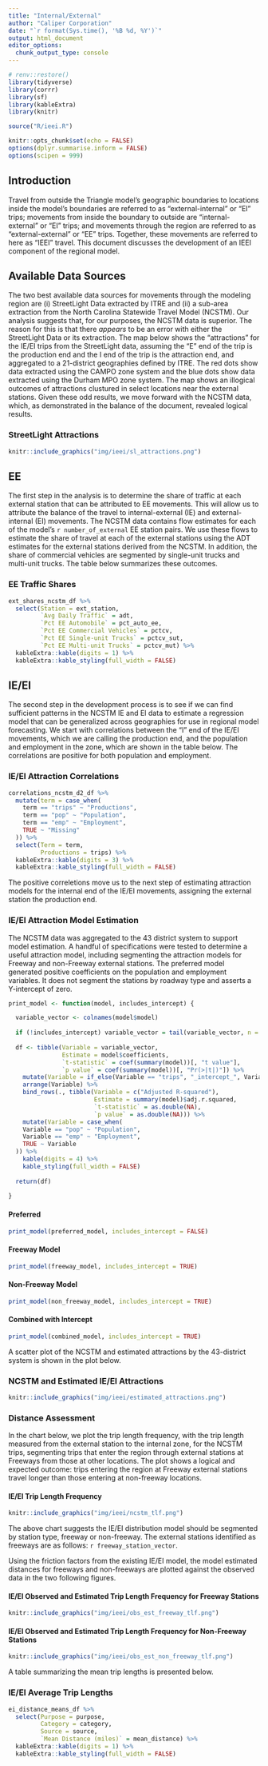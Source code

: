```yaml
---
title: "Internal/External"
author: "Caliper Corporation"
date: "`r format(Sys.time(), '%B %d, %Y')`"
output: html_document
editor_options: 
  chunk_output_type: console
---
```



```r
# renv::restore()
library(tidyverse)
library(corrr)
library(sf)
library(kableExtra)
library(knitr)

source("R/ieei.R")

knitr::opts_chunk$set(echo = FALSE)
options(dplyr.summarise.inform = FALSE)
options(scipen = 999)

```

## Introduction

Travel from outside the Triangle model's geographic boundaries to locations inside the model's boundaries are referred to as "external-internal" or "EI" trips; movements from inside the boundary to outside are "internal-external" or "EI" trips; and movements through the region are referred to as "external-external" or "EE" trips. Together, these movements are referred to here as "IEEI" travel. This document discusses the development of an IEEI component of the regional model. 

## Available Data Sources
The two best available data sources for movements through the modeling region are (i) StreetLight Data extracted by ITRE and (ii) a sub-area extraction from the North Carolina Statewide Travel Model (NCSTM). Our analysis suggests that, for our purposes, the NCSTM data is superior. The reason for this is that there *appears* to be an error with either the StreetLight Data or its extraction. The map below shows the "attractions" for the IE/EI trips from the StreetLight data, assuming the "E" end of the trip is the production end and the I end of the trip is the attraction end, and aggregated to a 21-district geographies defined by ITRE. The red dots show data extracted using the CAMPO zone system and the blue dots show data extracted using the Durham MPO zone system. The map shows an illogical outcomes of attractions clustured in select locations near the external stations. Given these odd results, we move forward with the NCSTM data, which, as demonstrated in the balance of the document, revealed logical results.  

### StreetLight Attractions
```r
knitr::include_graphics("img/ieei/sl_attractions.png")
```

## EE
The first step in the analysis is to determine the share of traffic at each external station that can be attributed to EE movements. This will allow us to attribute the balance of the travel to internal-external (IE) and external-internal (EI) movements. The NCSTM data contains flow estimates for each of the model's `r number_of_external` EE station pairs. We use these flows to estimate the share of travel at each of the external stations using the ADT estimates for the external stations derived from the NCSTM. In addition, the share of commercial vehicles are segmented by single-unit trucks and multi-unit trucks. The table below summarizes these outcomes.

### EE Traffic Shares
```r
ext_shares_ncstm_df %>%
  select(Station = ext_station,
         `Avg Daily Traffic` = adt,
         `Pct EE Automobile` = pct_auto_ee,
         `Pct EE Commercial Vehicles` = pctcv,
         `Pct EE Single-unit Trucks` = pctcv_sut,
         `Pct EE Multi-unit Trucks` = pctcv_mut) %>%
  kableExtra::kable(digits = 1) %>%
  kableExtra::kable_styling(full_width = FALSE)
```

## IE/EI
The second step in the development process is to see if we can find sufficient patterns in the NCSTM IE and EI data to estimate a regression model that can be generalized across geographies for use in regional model forecasting. We  start with correlations between the "I" end of the IE/EI movements, which we are calling the production end, and the population and employment in the zone, which are shown in the table below. The correlations are positive for both population and employment.

### IE/EI Attraction Correlations
```r
correlations_ncstm_d2_df %>%
  mutate(term = case_when(
    term == "trips" ~ "Productions",
    term == "pop" ~ "Population",
    term == "emp" ~ "Employment",
    TRUE ~ "Missing"
  )) %>%
  select(Term = term,
         Productions = trips) %>%
  kableExtra::kable(digits = 3) %>%
  kableExtra::kable_styling(full_width = FALSE)
```

The positive correletions move us to the next step of estimating attraction models for the internal end of the IE/EI movements, assigning the external station the production end. 

### IE/EI Attraction Model Estimation {.tabset .MODEL}
The NCSTM data was aggregated to the 43 district system to support model estimation. A handful of specifications were tested to determine a useful attraction model, including segmenting the attraction models for Freeway and non-Freeway external stations. The preferred model generated positive coefficients on the population and employment variables. It does not segment the stations by roadway type and asserts a Y-intercept of zero.   

```r
print_model <- function(model, includes_intercept) {

  variable_vector <- colnames(model$model)
  
  if (!includes_intercept) variable_vector = tail(variable_vector, n = -1)
  
  df <- tibble(Variable = variable_vector,
               Estimate = model$coefficients,
               `t-statistic` = coef(summary(model))[, "t value"],
               `p value` = coef(summary(model))[, "Pr(>|t|)"]) %>%
    mutate(Variable = if_else(Variable == "trips", "_intercept_", Variable)) %>%
    arrange(Variable) %>%
    bind_rows(., tibble(Variable = c("Adjusted R-squared"),
                        Estimate = summary(model)$adj.r.squared,
                        `t-statistic` = as.double(NA),
                        `p value` = as.double(NA))) %>%
    mutate(Variable = case_when(
    Variable == "pop" ~ "Population",
    Variable == "emp" ~ "Employment",
    TRUE ~ Variable
  )) %>%
    kable(digits = 4) %>%
    kable_styling(full_width = FALSE)
  
  return(df)
  
}
```

#### Preferred
```r
print_model(preferred_model, includes_intercept = FALSE)
```

#### Freeway Model
```r
print_model(freeway_model, includes_intercept = TRUE)
```

#### Non-Freeway Model
```r
print_model(non_freeway_model, includes_intercept = TRUE)
```

#### Combined with Intercept
```r
print_model(combined_model, includes_intercept = TRUE)
```

A scatter plot of the NCSTM and estimated attractions by the 43-district system is shown in the plot below. 

### NCSTM and Estimated IE/EI Attractions
```r
knitr::include_graphics("img/ieei/estimated_attractions.png")
```

### Distance Assessment
In the chart below, we plot the trip length frequency, with the trip length measured from the external station to the internal zone, for the NCSTM trips, segmenting trips that enter the region through external stations at Freeways from those at other locations. The plot shows a logical and expected outcome: trips entering the region at Freeway external stations travel longer than those entering at non-freeway locations. 

#### IE/EI Trip Length Frequency
```r
knitr::include_graphics("img/ieei/ncstm_tlf.png")
```

The above chart suggests the IE/EI distribution model should be segmented by station type, freeway or non-freeway. The external stations identified as freeways are as follows: `r freeway_station_vector`.

Using the friction factors from the existing IE/EI model, the model estimated distances for freeways and non-freeways are plotted against the observed data in the two following figures.

#### IE/EI Observed and Estimated Trip Length Frequency for Freeway Stations
```r
knitr::include_graphics("img/ieei/obs_est_freeway_tlf.png")
```

#### IE/EI Observed and Estimated Trip Length Frequency for Non-Freeway Stations
```r
knitr::include_graphics("img/ieei/obs_est_non_freeway_tlf.png")
```

A table summarizing the mean trip lengths is presented below.

### IE/EI Average Trip Lengths
```r
ei_distance_means_df %>%
  select(Purpose = purpose,
         Category = category,
         Source = source,
         `Mean Distance (miles)` = mean_distance) %>%
  kableExtra::kable(digits = 1) %>%
  kableExtra::kable_styling(full_width = FALSE)
  
```

